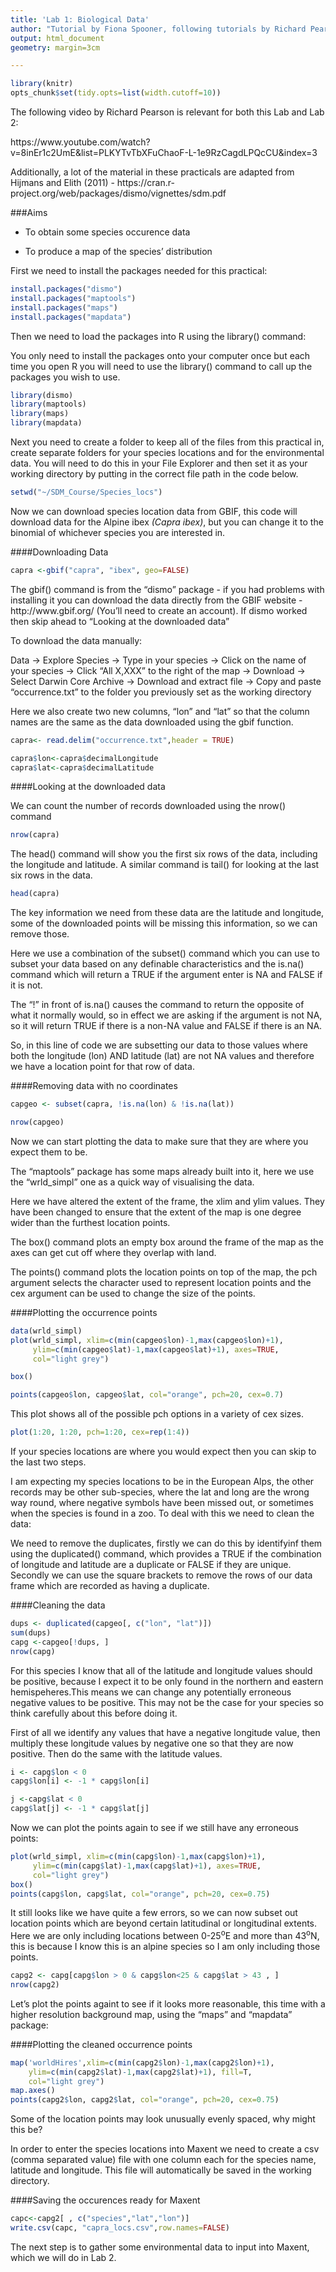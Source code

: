 ```yaml
---
title: 'Lab 1: Biological Data'
author: "Tutorial by Fiona Spooner, following tutorials by Richard Pearson for courses at UCL"
output: html_document
geometry: margin=3cm

---
```


```r
library(knitr)
opts_chunk$set(tidy.opts=list(width.cutoff=10))
```

The following video by Richard Pearson is relevant for both this Lab and Lab 2:

https://www.youtube.com/watch?v=8inEr1c2UmE&list=PLKYTvTbXFuChaoF-L-1e9RzCagdLPQcCU&index=3

Additionally, a lot of the material in these practicals are adapted from Hijmans and Elith (2011) - https://cran.r-project.org/web/packages/dismo/vignettes/sdm.pdf

###Aims


* To obtain some species occurence data

* To produce a map of the species' distribution

First we need to install the packages needed for this practical:

```r
install.packages("dismo")
install.packages("maptools")
install.packages("maps")
install.packages("mapdata")
```

Then we need to load the packages into R using the library() command:

You only need to install the packages onto your computer once but each time you open R you will need to use the library() command to call up the packages you wish to use.

```r
library(dismo)
library(maptools)
library(maps)    
library(mapdata) 
```


Next you need to create a folder to keep all of the files from this practical in, create separate folders for your species locations and for the environmental data. You will need to do this in your File Explorer and then set it as your working directory by putting in the correct file path in the code below. 


```r
setwd("~/SDM_Course/Species_locs")
```


Now we can download species location data from GBIF, this code will download data for the Alpine ibex _(Capra ibex)_, but you can change it to the binomial of whichever species you are interested in.


####Downloading Data

```r
capra <-gbif("capra", "ibex", geo=FALSE)
```

The gbif() command is from the "dismo" package - if you had problems with installing it you can download the data directly from the GBIF website - http://www.gbif.org/   (You'll need to create an account). If dismo worked then skip ahead to  "Looking at the downloaded data"


To download the data manually:

Data -> Explore Species -> Type in your species -> Click on the name of your species -> Click "All X,XXX" to the right of the map -> Download -> Select Darwin Core Archive -> Download and extract file -> Copy and paste "occurrence.txt" to the folder you previously set as the working directory 

Here we also create two new columns, "lon" and "lat" so that the column names are the same as the data downloaded using the gbif function.

```r

capra<- read.delim("occurrence.txt",header = TRUE) 

capra$lon<-capra$decimalLongitude
capra$lat<-capra$decimalLatitude

```


####Looking at the downloaded data

We can count the number of records downloaded using the nrow() command

```r
nrow(capra) 
```


The head() command will show you the first six rows of the data, including the longitude and latitude. A similar command is tail() for looking at the last six rows in the data.


```r
head(capra)
```

The key information we need from these data are the latitude and longitude, some of the downloaded points will be missing this information, so we can remove those.

Here we use a combination of the subset() command which you can use to subset your data based on any definable characteristics and the is.na() command which will return a TRUE if the argument enter is NA and FALSE if it is not. 

The "!" in front of is.na() causes the command to return the opposite of what it normally would, so in effect we are asking if the argument is not NA, so it will return TRUE if there is a non-NA value and FALSE if there is an NA.

So, in this line of code we are subsetting our data to those values where both the longitude (lon) AND latitude (lat) are not NA values and therefore we have a location point for that row of data.


####Removing data with no coordinates

```r
capgeo <- subset(capra, !is.na(lon) & !is.na(lat)) 

nrow(capgeo)
```


Now we can start plotting the data to make sure that they are where you expect them to be.

The "maptools" package has some maps already built into it, here we use the "wrld_simpl" one as a quick way of visualising the data. 

Here we have altered the extent of the frame, the xlim and ylim values. They have been changed to ensure that the extent of the map is one degree wider than the furthest location points.

The box() command plots an empty box around the frame of the map as the axes can get cut off where they overlap with land.

The points() command plots the location points on top of the map, the pch argument selects the character used to represent location points and the cex argument can be used to change the size of the points.

####Plotting the occurrence points


```r
data(wrld_simpl)
plot(wrld_simpl, xlim=c(min(capgeo$lon)-1,max(capgeo$lon)+1), 
     ylim=c(min(capgeo$lat)-1,max(capgeo$lat)+1), axes=TRUE, 
     col="light grey")

box()

points(capgeo$lon, capgeo$lat, col="orange", pch=20, cex=0.7)
```

This plot shows all of the possible pch options in a variety of cex sizes.

```r
plot(1:20, 1:20, pch=1:20, cex=rep(1:4))
```

If your species locations are where you would expect then you can skip to the last two steps.

I am expecting my species locations to be in the European Alps, the other records may be other sub-species, where the lat and long are the wrong way round, where negative symbols have been missed out, or sometimes when the species is found in a zoo. To deal with this we need to clean the data:

We need to remove the duplicates, firstly we can do this by identifyinf them using the duplicated() command, which provides a TRUE if the combination of longitude and latitude are a duplicate or FALSE if they are unique. Secondly we can use the square brackets to remove the rows of our data frame which are recorded as having a duplicate. 


####Cleaning the data

```r
dups <- duplicated(capgeo[, c("lon", "lat")])
sum(dups) 
capg <-capgeo[!dups, ]
nrow(capg)
```


For this species I know that all of the latitude and longitude values should be positive, because I expect it to be only found in the northern and eastern hemispeheres.This means we can change any potentially erroneous negative values to be positive. This may not be the case for your species so think carefully about this before doing it.

First of all we identify any values that have a negative longitude value, then multiply these longitude values by negative one so that they are now positive. Then do the same with the latitude values.


```r
i <- capg$lon < 0    
capg$lon[i] <- -1 * capg$lon[i]

j <-capg$lat < 0
capg$lat[j] <- -1 * capg$lat[j]
```


Now we can plot the points again to see if we still have any erroneous points:


```r
plot(wrld_simpl, xlim=c(min(capg$lon)-1,max(capg$lon)+1), 
     ylim=c(min(capg$lat)-1,max(capg$lat)+1), axes=TRUE, 
     col="light grey")
box()
points(capg$lon, capg$lat, col="orange", pch=20, cex=0.75)
```


It still looks like we have quite a few errors, so we can now subset out location points which are beyond certain latitudinal or longitudinal extents. Here we are only including locations between 0-25^o^E and more than 43^o^N, this is because I know this is an alpine species so I am only including those points. 


```r
capg2 <- capg[capg$lon > 0 & capg$lon<25 & capg$lat > 43 , ] 
nrow(capg2) 
```


Let's plot the points againt to see if it looks more reasonable, this time with a higher resolution background map, using the "maps" and "mapdata" package:

####Plotting the cleaned occurrence points
  
```r
map('worldHires',xlim=c(min(capg2$lon)-1,max(capg2$lon)+1), 
    ylim=c(min(capg2$lat)-1,max(capg2$lat)+1), fill=T, 
    col="light grey")
map.axes()
points(capg2$lon, capg2$lat, col="orange", pch=20, cex=0.75)

```

Some of the location points may look unusually evenly spaced, why might this be?


In order to enter the species locations into Maxent we need to create a csv (comma separated value) file with one column each for the species name, latitude and longitude. This file will automatically be saved in the working directory.


####Saving the occurences ready for Maxent

```r
capc<-capg2[ , c("species","lat","lon")]
write.csv(capc, "capra_locs.csv",row.names=FALSE)
```


The next step is to gather some environmental data to input into Maxent, which we will do in Lab 2.




